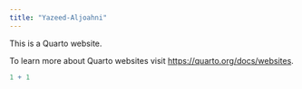 ```yaml
---
title: "Yazeed-Aljoahni"
---
```


This is a Quarto website.

To learn more about Quarto websites visit <https://quarto.org/docs/websites>.

```r
1 + 1
```
